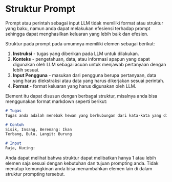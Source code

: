 # Struktur Prompt

Prompt atau perintah sebagai input LLM tidak memiliki format atau struktur yang baku, namun anda dapat melakukan efesiensi terhadap prompt sehingga dapat menghasilkan keluaran yang lebih baik dan efesien.

Struktur pada prompt pada umumnya memiliki elemen sebagai berikut:

1. **Instruksi** - tugas yang diberikan pada LLM untuk dilakukan.
2. **Konteks** - pengetahuan, data, atau informasi apapun yang dapat digunakan oleh LLM sebagai acuan untuk menjawab pertanyaan dengan lebih sesuai.
3. **Input Pengguna** - masukan dari pengguna berupa pertanyaan, data yang harus diekstraksi atau data yang harus dikerjakan sesuai perintah.
4. **Format** - format keluaran yang harus digunakan oleh LLM.

Element itu dapat disusun dengan berbagai struktur, misalnya anda bisa menggunakan format markdown seperti berikut:
```markdown
# Tugas
Tugas anda adalah menebak hewan yang berhubungan dari kata-kata yang diberikan

# Contoh
Sisik, Insang, Berenang: Ikan
Terbang, Bulu, Langit: Burung

# Input
Raja, Kucing:
```
Anda dapat melihat bahwa struktur dapat melibatkan hanya 1 atau lebih elemen saja sesuai dengan kebutuhan dan tujuan prompting anda. Tidak menutup kemungkinan anda bisa menambahkan elemen lain di dalam struktur prompting tersebut.
